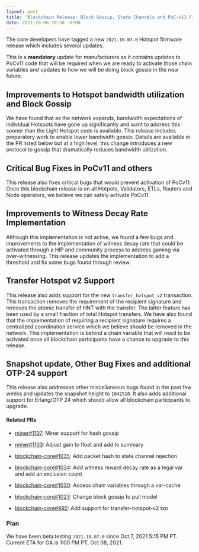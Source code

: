 ```yaml
---
layout: post
title: 'Blockchain Release: Block Gossip, State Channels and PoC-v11 Fixes'
date: 2021-10-08 10:50 -0700
---
```


The core developers have tagged a new `2021.10.07.0` Hotspot firmware release which includes several
updates.

<!--truncate-->

This is a **mandatory** update for manufacturers as it contains updates to PoCv11 code that will be
required when we are ready to activate those chain variables and updates to how we will be doing
block gossip in the near future.

## Improvements to Hotspot bandwidth utilization and Block Gossip

We have found that as the network expands, bandwidth expectations of individual Hotspots have gone
up significantly and want to address this sooner than the Light Hotspot code is available. This
release includes preparatory work to enable lower bandwidth gossip. Details are available in the PR
listed below but at a high level, this change introduces a new protocol to gossip that dramatically
reduces bandwidth utilization.

## Critical Bug Fixes in PoCv11 and others

This release also fixes critical bugs that would prevent activation of PoCv11. Once this blockchain
release is on all Hotpots, Validators, ETLs, Routers and Node operators, we believe we can safely
activate PoCv11.

## Improvements to Witness Decay Rate Implementation

Although this implementation is not active, we found a few bugs and improvements to the
implementation of witness decay rate that could be activated through a HIP and community process to
address gaming via over-witnessing. This release updates the implementation to add a threshold and
fix some bugs found through review.

## Transfer Hotspot v2 Support

This release also adds support for the new `transfer_hotspot_v2` transaction. This transaction
removes the requirement of the recipient signature and removes the atomic transfer of HNT with the
transfer. The latter feature has been used by a small fraction of total Hotspot transfers. We have
also found that the implementation of requiring a recipient signature requires a centralized
coordination service which we believe should be removed in the network. This implementation is
behind a chain variable that will need to be activated once all blockchain participants have a
chance to upgrade to this release.

## Snapshot update, Other Bug Fixes and additional OTP-24 support

This release also addresses other miscellaneous bugs found in the past few weeks and updates the
snapshot height to `1042510`. It also adds additional support for Erlang/OTP 24 which should allow
all blockchain participants to upgrade.

#### Related PRs

- [miner#1107](https://github.com/helium/miner/pull/1107): Miner support for hash gossip
- [miner#1103](https://github.com/helium/miner/pull/1103): Adjust gain to float and add to summary

- [blockchain-core#1035](https://github.com/helium/blockchain-core/pull/1035): Add packet hash to
  state channel rejection
- [blockchain-core#1034](https://github.com/helium/blockchain-core/pull/1034): Add witness reward
  decay rate as a legal var and add an exclusion count
- [blockchain-core#1030](https://github.com/helium/blockchain-core/pull/1030): Access chain
  variables through a var-cache
- [blockchain-core#1023](https://github.com/helium/blockchain-core/pull/1023): Change block gossip
  to pull model
- [blockchain-core#992](https://github.com/helium/blockchain-core/pull/992): Add support for
  transfer-hotspot-v2 txn

### Plan

We have been beta testing `2021.10.07.0` since Oct 7, 2021 5:15 PM PT. Current ETA for GA is 1:00 PM
PT, Oct 08, 2021.
